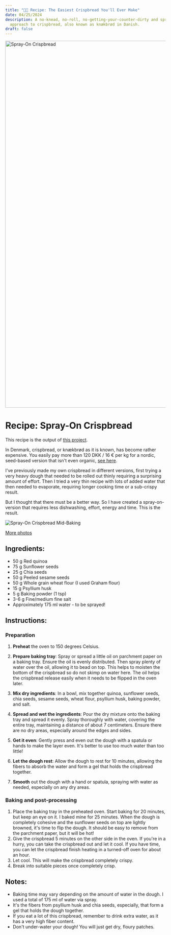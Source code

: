 ```yaml
---
title: "👨‍🍳 Recipe: The Easiest Crispbread You'll Ever Make"
date: 04/25/2024
description: A no-knead, no-roll, no-getting-your-counter-dirty and spray-on
  approach to crispbread, also known as knækbrød in Danish.
draft: false
---
```


<img width="1721" height="1149" alt="Spray-On Crispbread" src="https://lh3.googleusercontent.com/pw/AP1GczPUg_JDaYL1CQHuPvQWgt5MyMAaz0YURkPiU1Mf1eM4n8AIhekJH46gEFj4sGSqjWe0OZ3WZkh9cVwrKeUzL0-9_vZSKPB_TG4wEvPoorKD07xEYq4zVgGIZKTgW5cEVj2KU7dq-fCLKTqexwk4Rpspig=w2580-h1722-s-no-gm?"/><br/>

# Recipe: Spray-On Crispbread
This recipe is the output of [this project](/projects/crispbread-recipe-optimization).

In Denmark, crispbread, or knækbrød as it is known, has become rather expensive. You easily pay more than 120 DKK / 16 € per kg for a nordic, seed-based version that isn't even organic, [see here](https://shop.rema1000.dk/kolonial/kiks-kager-knaekbrod). 

I've previously made my own crispbread in different versions, first trying a very heavy dough that needed to be rolled out thinly requiring a surprising amount of effort. Then I tried a very thin recipe with lots of added water that then needed to evaporate, requiring longer cooking time or a sub-crispy result.

But I thought that there must be a better way. So I have created a spray-on-version that requires less dishwashing, effort, energy and time. This is the result.


<img alt="Spray-On Crispbread Mid-Baking" src="https://lh3.googleusercontent.com/pw/AP1GczPZgd9HKznlHEwsMJaLUt-56T2MDRd4CXwdgycyxFgGvmBKepqL8FUxcojYe9ByuiB1bYlkiAbbA8XE66hzQ7AkMf-epw_cW4fiTytwYmeO_YDUhueEJdCy_7yIOMyskyqRcJKtYK37VTijssP6etqQOg=w2296-h1722-s-no-gm?"/>


[More photos](https://photos.app.goo.gl/bMjqQVvTLkzmRETB8)
## Ingredients:
- 50 g Red quinoa
- 75 g Sunflower seeds
- 25 g Chia seeds
- 50 g Peeled sesame seeds
- 50 g Whole grain wheat flour (I used Graham flour)
- 15 g Psyllium husk
- 5 g Baking powder (1 tsp)
- 3-6 g Fine/medium fine salt
- Approximately 175 ml water - to be sprayed!

## Instructions:
### Preparation

1. **Preheat** the oven to 150 degrees Celsius.
2. **Prepare baking tray**: Spray or spread a little oil on parchment paper on a baking tray. Ensure the oil is evenly distributed. Then spray plenty of water over the oil, allowing it to bead on top. This helps to moisten the bottom of the crispbread so do not skimp on water here. The oil helps the crispbread release easily when it needs to be flipped in the oven later.


3. **Mix dry ingredients**: In a bowl, mix together quinoa, sunflower seeds, chia seeds, sesame seeds, wheat flour, psyllium husk, baking powder, and salt.


4. **Spread and wet the ingredients**: Pour the dry mixture onto the baking tray and spread it evenly. Spray thoroughly with water, covering the entire tray, maintaining a distance of about 7 centimeters. Ensure there are no dry areas, especially around the edges and sides. 
5. **Get it even**: Gently press and even out the dough with a spatula or hands to make the layer even. It's better to use too much water than too little!


6. **Let the dough rest**: Allow the dough to rest for 10 minutes, allowing the fibers to absorb the water and form a gel that holds the crispbread together.
7. **Smooth** out the dough with a hand or spatula, spraying with water as needed, especially on any dry areas.

### Baking and post-processing
1. Place the baking tray in the preheated oven. Start baking for 20 minutes, but keep an eye on it. I baked mine for 25 minutes. When the dough is completely cohesive and the sunflower seeds on top are lightly browned, it's time to flip the dough. It should be easy to remove from the parchment paper, but it will be hot!
2. Give the crispbread 5 minutes on the other side in the oven. If you're in a hurry, you can take the crispbread out and let it cool. If you have time, you can let the crispbread finish heating in a turned-off oven for about an hour.
3. Let cool. This will make the crispbread completely crispy.
4. Break into suitable pieces once completely crisp.

## Notes:
- Baking time may vary depending on the amount of water in the dough. I used a total of 175 ml of water via spray.
- It's the fibers from psyllium husk and chia seeds, especially, that form a gel that holds the dough together.
- If you eat a lot of this crispbread, remember to drink extra water, as it has a very high fiber content.
- Don't under-water your dough! You will just get dry, floury patches.
